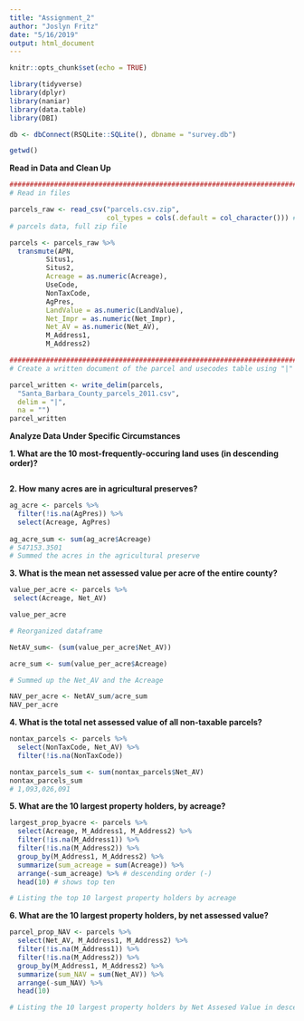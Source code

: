 ```yaml
---
title: "Assignment_2"
author: "Joslyn Fritz"
date: "5/16/2019"
output: html_document
---
```


```r
knitr::opts_chunk$set(echo = TRUE)

library(tidyverse)
library(dplyr)
library(naniar)
library(data.table)
library(DBI)

db <- dbConnect(RSQLite::SQLite(), dbname = "survey.db")

```

```r
getwd()

```

**Read in Data and Clean Up**

```r

#########################################################################################
# Read in files 

parcels_raw <- read_csv("parcels.csv.zip",
                        col_types = cols(.default = col_character())) # read in the parcels data
# parcels data, full zip file

parcels <- parcels_raw %>% 
  transmute(APN, 
         Situs1, 
         Situs2, 
         Acreage = as.numeric(Acreage), 
         UseCode, 
         NonTaxCode, 
         AgPres, 
         LandValue = as.numeric(LandValue), 
         Net_Impr = as.numeric(Net_Impr), 
         Net_AV = as.numeric(Net_AV), 
         M_Address1, 
         M_Address2)

#########################################################################################
# Create a written document of the parcel and usecodes table using "|" as the delimitter.

parcel_written <- write_delim(parcels,
  "Santa_Barbara_County_parcels_2011.csv",
  delim = "|",
  na = "")
parcel_written

```


**Analyze Data Under Specific Circumstances**

**1. What are the 10 most-frequently-occuring land uses (in descending order)?**

```r



```


**2. How many acres are in agricultural preserves?**

```r

ag_acre <- parcels %>% 
  filter(!is.na(AgPres)) %>% 
  select(Acreage, AgPres) 
  
ag_acre_sum <- sum(ag_acre$Acreage)
# 547153.3501
# Summed the acres in the agricultural preserve

```


**3. What is the mean net assessed value per acre of the entire county?**

```r

value_per_acre <- parcels %>% 
 select(Acreage, Net_AV) 

value_per_acre

# Reorganized dataframe

NetAV_sum<- (sum(value_per_acre$Net_AV))

acre_sum <- sum(value_per_acre$Acreage) 

# Summed up the Net_AV and the Acreage

NAV_per_acre <- NetAV_sum/acre_sum
NAV_per_acre 

```


**4. What is the total net assessed value of all non-taxable parcels?**

```r

nontax_parcels <- parcels %>% 
  select(NonTaxCode, Net_AV) %>% 
  filter(!is.na(NonTaxCode))

nontax_parcels_sum <- sum(nontax_parcels$Net_AV)
nontax_parcels_sum
# 1,093,026,091

```


**5. What are the 10 largest property holders, by acreage?**

```r

largest_prop_byacre <- parcels %>% 
  select(Acreage, M_Address1, M_Address2) %>% 
  filter(!is.na(M_Address1)) %>% 
  filter(!is.na(M_Address2)) %>% 
  group_by(M_Address1, M_Address2) %>% 
  summarize(sum_acreage = sum(Acreage)) %>% 
  arrange(-sum_acreage) %>% # descending order (-)
  head(10) # shows top ten

# Listing the top 10 largest property holders by acreage

```


**6. What are the 10 largest property holders, by net assessed value?**

```r

parcel_prop_NAV <- parcels %>% 
  select(Net_AV, M_Address1, M_Address2) %>% 
  filter(!is.na(M_Address1)) %>% 
  filter(!is.na(M_Address2)) %>% 
  group_by(M_Address1, M_Address2) %>% 
  summarize(sum_NAV = sum(Net_AV)) %>% 
  arrange(-sum_NAV) %>% 
  head(10) 

# Listing the 10 largest property holders by Net Assesed Value in descending order


```



